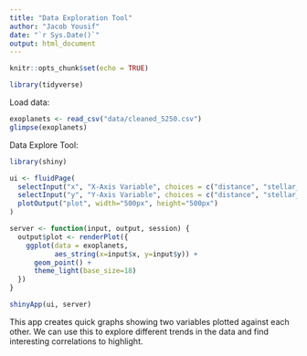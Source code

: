 ```yaml
---
title: "Data Exploration Tool"
author: "Jacob Yousif"
date: "`r Sys.Date()`"
output: html_document
---
```


```r
knitr::opts_chunk$set(echo = TRUE)
```

```r
library(tidyverse)
```

Load data:
```r
exoplanets <- read_csv("data/cleaned_5250.csv")
glimpse(exoplanets)
```

Data Explore Tool:
```r
library(shiny)

ui <- fluidPage(
  selectInput("x", "X-Axis Variable", choices = c("distance", "stellar_magnitude", "discovery_year", "mass_multiplier", "radius_multiplier", "orbital_radius", "orbital_period", "eccentricity", "planet_type", "detection_method")),
  selectInput("y", "Y-Axis Variable", choices = c("distance", "stellar_magnitude", "discovery_year", "mass_multiplier", "radius_multiplier", "orbital_radius", "orbital_period", "eccentricity", "planet_type", "detection_method")),
  plotOutput("plot", width="500px", height="500px")
)

server <- function(input, output, session) {
  output$plot <- renderPlot({
    ggplot(data = exoplanets, 
           aes_string(x=input$x, y=input$y)) +
      geom_point() + 
      theme_light(base_size=18)
  })
}

shinyApp(ui, server)
```
This app creates quick graphs showing two variables plotted against each other. We can use this to explore different trends in the data and find interesting correlations to highlight.